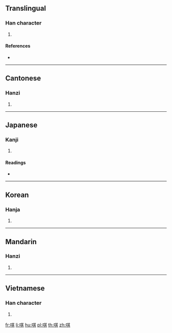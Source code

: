 ==Translingual==
{{character info/new}}

===Han character===
{{Han char|rn=30|rad=口|as=08|sn=11|four=64081|canj=RTMC|ids=⿰口其}}

# {{defn|Han|sort=口08}}

====References====
* {{Han ref|kx=0193.140|dkj=03758|dj=0413.140|hdz=10636.080|uh=552D|ud=21805|bh=D4A7|bd=54439}}

----

==Cantonese==

===Hanzi===
{{yue-hanzi|jyut=kei3|y=kei3}}

# {{defn|lang=yue|sort=口08}}

----

==Japanese==

===Kanji===
{{ja-kanji|grade=|rs=口08}}

# {{defn|lang=ja|sort=口08}}

====Readings====
* {{ja-readings|on=[[き]] (ki)|kun=[[おろか]] (oroka), [[あざむく]] (azamuku)}}

----

==Korean==

===Hanja===
{{ko-hanja|hangeul=기|rv=gi|mr=ki}}

# {{defn|lang=ko|sort=口08}}

----

==Mandarin==

===Hanzi===
{{cmn-hanzi|pin=[[qī]] ([[qi1]])|wg=ch'i<sup>1</sup>}}

# {{defn|lang=cmn|sort=口08}}

----

==Vietnamese==

===Han character===
{{vi-hantu|[[cười]]|rs=口08}}

# {{defn|lang=vi|sort=口08}}

[[fr:唭]]
[[li:唭]]
[[hu:唭]]
[[pl:唭]]
[[th:唭]]
[[zh:唭]]